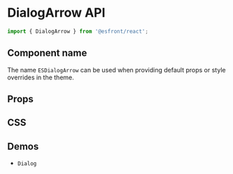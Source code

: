 
<Meta title="Components API/DialogArrow" />

# DialogArrow API

```js
import { DialogArrow } from '@esfront/react';
```

## Component name

The name `ESDialogArrow` can be used when providing default props or style overrides in the theme.

## Props

<TableInterface name="DialogArrowProps" variant="props" />

## CSS

<TableInterface name="DialogArrowClasses" variant="css" />

## Demos

<ul>
  <li>
    <LinkTo kind="components-Dialog" story="demo">
      <code>Dialog</code>
    </LinkTo>
  </li>
</ul>
